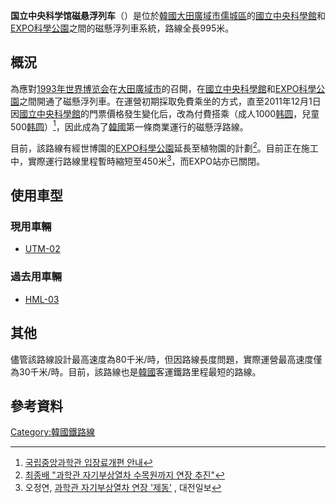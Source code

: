 {{鐵道路線情報
|諺文 = 국립중앙과학관 자기부상열차
|漢字 = 國立中央科學館 磁氣浮上列車
|文觀部式 = Gungnip Jungang Gwahakgwan jagibusangyeolcha
|馬-賴式 = Kungnip Ch'ungang Kwahakkwan chagipusangyŏlch'a
|路線名稱 = 国立中央科学馆磁悬浮列车
|路線顏色 = #007448
|圖片 = 
|圖片說明 = 
|種類 = 磁懸浮線
|國家 = {{KOR}}
|路線網 = 
|現況 = 營業中
|起點 = 科學館站<br />（[[大田廣域市|大田廣域市]][[儒城區|儒城區]]溫泉洞）
|終點 = 大德大路終端點<br />（[[大田廣域市|大田廣域市]][[儒城區|儒城區]]新城洞）
|站數 = 2個
|載客量 =120人
|通車 = 1993年8月7日
|擁有者 = [[大田廣域市|大田廣域市]]
|營運者 = [[國立中央科學館|國立中央科學館]]
|營業距離 = 995米
|軌距 = 
|軌道數量 = [[單線鐵路|單線]]
|電氣化方式 = [[直流|直流]]600[[伏特|V]]→[[直流|直流]]1,500[[伏特|V]]
|閉塞方式 = 
|營業最高速度 =30
|設計最高速度 =80
}}

'''国立中央科学馆磁悬浮列车'''（{{kor|諺=국립중앙과학관 자기부상열차|漢=國立中央科學館 磁氣浮上列車|羅=Gungnip-jungang-gwahakgwan jagi-busang-yeolcha|f=y}}）是位於[[韓國|韓國]][[大田廣域市|大田廣域市]][[儒城區|儒城區]]的[[國立中央科學館|國立中央科學館]]和[[EXPO科學公園|EXPO科學公園]]之間的磁懸浮列車系統，路線全長995米。

==概況==
為應對[[1993年世界博览会|1993年世界博览会]]在[[大田廣域市|大田廣域市]]的召開，在[[國立中央科學館|國立中央科學館]]和[[EXPO科學公園|EXPO科學公園]]之間開通了磁懸浮列車。在運營初期採取免費乘坐的方式，直至2011年12月1日因[[國立中央科學館|國立中央科學館]]的門票價格發生變化后，改為付費搭乘（成人1000[[韩圆|韩圆]]，兒童500[[韩圆|韩圆]]）<ref>[http://www.science.go.kr/board/view.sko?boardId=SCI_NEWS&boardSid=298&menuCd=AA08003001000&contentsSid=1251&orderBy=&startPage=2&searchType=&keyword=&searchStartDt=&searchEndDt=&categoryCode1=&categoryCode2=&categoryCode3=&dataSid=3883921 국립중앙과학관 입장료개편 안내]</ref>，因此成為了[[韓國|韓國]]第一條商業運行的磁懸浮路線。

目前，該路線有經世博園的[[EXPO科學公園|EXPO科學公園]]延長至植物園的計劃<ref>[http://news.naver.com/main/read.nhn?mode=LSD&mid=sec&sid1=105&oid=001&aid=0006838591 최종배 "과학관 자기부상열차 수목원까지 연장 추진"]</ref>。目前正在施工中，實際運行路線里程暫時縮短至450米<ref>오정연, [http://www.daejonilbo.com/news/newsitem.asp?pk_no=1148614 과학관 자기부상열차 연장 '제동'] {{Wayback|url=http://www.daejonilbo.com/news/newsitem.asp?pk_no=1148614 |date=20160305011942 }}, 대전일보</ref>，而EXPO站亦已關閉。

==使用車型==
===現用車輛===
*[[UTM-02|UTM-02]]

===過去用車輛===
*[[HML-03|HML-03]]

==其他==
儘管該路線設計最高速度為80千米/時，但因路線長度問題，實際運營最高速度僅為30千米/時。目前，該路線也是[[韓國|韓國]]客運鐵路里程最短的路線。

==參考資料==
{{reflist}}

[[Category:韓國鐵路線|Category:韓國鐵路線]]